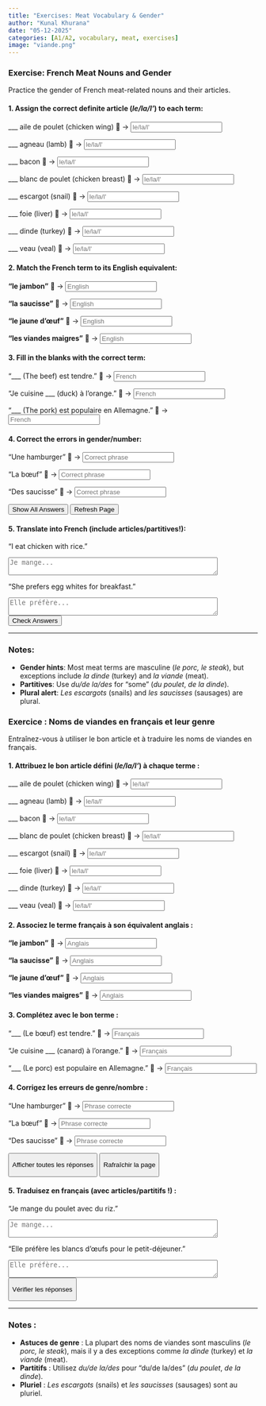 ```yaml
---
title: "Exercises: Meat Vocabulary & Gender"  
author: "Kunal Khurana"  
date: "05-12-2025"  
categories: [A1/A2, vocabulary, meat, exercises]  
image: "viande.png"  
---
```


::: {.content-visible when-profile="english"}
### Exercise: French Meat Nouns and Gender

Practice the gender of French meat-related nouns and their articles.

#### 1. Assign the correct definite article (*le/la/l'*) to each term:

\_\_\_ aile de poulet (chicken wing) 🍗 → <input type="text" placeholder="le/la/l'" oninput="checkAnswer(this, 'l\'')">

\_\_\_ agneau (lamb) 🐑 → <input type="text" placeholder="le/la/l'" oninput="checkAnswer(this, 'l\'')">

\_\_\_ bacon 🥓 → <input type="text" placeholder="le/la/l'" oninput="checkAnswer(this, 'le')">

\_\_\_ blanc de poulet (chicken breast) 🍗 → <input type="text" placeholder="le/la/l'" oninput="checkAnswer(this, 'le')">

\_\_\_ escargot (snail) 🐌 → <input type="text" placeholder="le/la/l'" oninput="checkAnswer(this, 'l\'')">

\_\_\_ foie (liver) 🍖 → <input type="text" placeholder="le/la/l'" oninput="checkAnswer(this, 'le')">

\_\_\_ dinde (turkey) 🦃 → <input type="text" placeholder="le/la/l'" oninput="checkAnswer(this, 'la')">

\_\_\_ veau (veal) 🐄 → <input type="text" placeholder="le/la/l'" oninput="checkAnswer(this, 'le')">

#### 2. Match the French term to its English equivalent:

**"le jambon"** 🍖 → <input type="text" placeholder="English" oninput="checkAnswer(this, 'ham')">

**"la saucisse"** 🌭 → <input type="text" placeholder="English" oninput="checkAnswer(this, 'sausage')">

**"le jaune d’œuf"** 🥚 → <input type="text" placeholder="English" oninput="checkAnswer(this, 'egg yolk')">

**"les viandes maigres"** 🥩 → <input type="text" placeholder="English" oninput="checkAnswer(this, 'lean meats')">

#### 3. Fill in the blanks with the correct term:

"\_\_\_ (The beef) est tendre." 🥩 → <input type="text" placeholder="French" oninput="checkAnswer(this, 'le bœuf')">

"Je cuisine \_\_\_ (duck) à l’orange." 🦆 → <input type="text" placeholder="French" oninput="checkAnswer(this, 'le canard')">

"\_\_\_ (The pork) est populaire en Allemagne." 🐖 → <input type="text" placeholder="French" oninput="checkAnswer(this, 'le porc')">

#### 4. Correct the errors in gender/number:

"Une hamburger" 🍔 → <input type="text" placeholder="Correct phrase" oninput="checkAnswer(this, 'un hamburger')">

"La bœuf" 🥩 → <input type="text" placeholder="Correct phrase" oninput="checkAnswer(this, 'le bœuf')">

"Des saucisse" 🌭 → <input type="text" placeholder="Correct phrase" oninput="checkAnswer(this, 'des saucisses')">

<button onclick="showAnswers()">Show All Answers</button>


<script>  
function showAnswers() {  
    document.querySelectorAll('input[type="text"]').forEach(input => {  
        const correct = input.getAttribute('oninput').match(/'([^']+)'/)[1];  
        input.value = correct;  
        const feedback = input.nextElementSibling;  
        feedback.textContent = "✓ Correct!";  
        feedback.style.color = "green";  
    });  
}  

function refreshPage() {  
    location.reload();  
}  
</script>


<button onclick="refreshPage()">Refresh Page</button>

#### 5. Translate into French (include articles/partitives!):

"I eat chicken with rice."\

```{=html}
<textarea placeholder="Je mange..." rows="2" cols="50" oninput="checkTranslation(this, 'Je mange du poulet avec du riz')"></textarea>
```

"She prefers egg whites for breakfast."\

```{=html}
<textarea placeholder="Elle préfère..." rows="2" cols="50" oninput="checkTranslation(this, 'Elle préfère les blancs d’œufs pour le petit-déjeuner')"></textarea>
```

<button onclick="checkAllAnswers()">Check Answers</button>

```{=html}
<script>  
function checkAnswer(input, correctAnswer) {  
    const feedback = input.nextElementSibling;  
    if (input.value.trim().toLowerCase() === correctAnswer.toLowerCase()) {  
        feedback.textContent = "✓ Correct!";  
        feedback.style.color = "green";  
    } else if (input.value.trim()) {  
        feedback.textContent = "✗ Try again!";  
        feedback.style.color = "red";  
    }  
}  

function checkAllAnswers() {  
    document.querySelectorAll('input[type="text"]').forEach(input => {  
        const correct = input.getAttribute('oninput').match(/'([^']+)'/)[1];  
        checkAnswer(input, correct);  
    });  

    document.querySelectorAll('textarea').forEach(textarea => {  
        const correct = textarea.getAttribute('oninput').match(/'([^']+)'/)[1];  
        checkTranslation(textarea, correct);  
    });  
}  

function checkTranslation(textarea, correctAnswer) {  
    const feedback = textarea.nextElementSibling;  
    if (textarea.value.trim().toLowerCase() === correctAnswer.toLowerCase()) {  
        feedback.textContent = "✓ Correct!";  
        feedback.style.color = "green";  
    } else if (textarea.value.trim()) {  
        feedback.textContent = "✗ Try again!";  
        feedback.style.color = "red";  
    }  
}  
</script>
```

------------------------------------------------------------------------

### Notes:

-   **Gender hints**: Most meat terms are masculine (*le porc, le steak*), but exceptions include *la dinde* (turkey) and *la viande* (meat).\
-   **Partitives**: Use *du/de la/des* for "some" (*du poulet*, *de la dinde*).\
-   **Plural alert**: *Les escargots* (snails) and *les saucisses* (sausages) are plural.
:::

::: {.content-visible when-profile="french"}
### Exercice : Noms de viandes en français et leur genre

Entraînez-vous à utiliser le bon article et à traduire les noms de viandes en français.

#### 1. Attribuez le bon article défini (*le/la/l'*) à chaque terme :

\_\_\_ aile de poulet (chicken wing) 🍗 → <input type="text" placeholder="le/la/l'" oninput="verifierReponse(this, 'l\'')">

\_\_\_ agneau (lamb) 🐑 → <input type="text" placeholder="le/la/l'" oninput="verifierReponse(this, 'l\'')">

\_\_\_ bacon 🥓 → <input type="text" placeholder="le/la/l'" oninput="verifierReponse(this, 'le')">

\_\_\_ blanc de poulet (chicken breast) 🍗 → <input type="text" placeholder="le/la/l'" oninput="verifierReponse(this, 'le')">

\_\_\_ escargot (snail) 🐌 → <input type="text" placeholder="le/la/l'" oninput="verifierReponse(this, 'l\'')">

\_\_\_ foie (liver) 🍖 → <input type="text" placeholder="le/la/l'" oninput="verifierReponse(this, 'le')">

\_\_\_ dinde (turkey) 🦃 → <input type="text" placeholder="le/la/l'" oninput="verifierReponse(this, 'la')">

\_\_\_ veau (veal) 🐄 → <input type="text" placeholder="le/la/l'" oninput="verifierReponse(this, 'le')">

#### 2. Associez le terme français à son équivalent anglais :

**"le jambon"** 🍖 → <input type="text" placeholder="Anglais" oninput="verifierReponse(this, 'ham')">

**"la saucisse"** 🌭 → <input type="text" placeholder="Anglais" oninput="verifierReponse(this, 'sausage')">

**"le jaune d’œuf"** 🥚 → <input type="text" placeholder="Anglais" oninput="verifierReponse(this, 'egg yolk')">

**"les viandes maigres"** 🥩 → <input type="text" placeholder="Anglais" oninput="verifierReponse(this, 'lean meats')">

#### 3. Complétez avec le bon terme :

"\_\_\_ (Le bœuf) est tendre." 🥩 → <input type="text" placeholder="Français" oninput="verifierReponse(this, 'le bœuf')">

"Je cuisine \_\_\_ (canard) à l’orange." 🦆 → <input type="text" placeholder="Français" oninput="verifierReponse(this, 'le canard')">

"\_\_\_ (Le porc) est populaire en Allemagne." 🐖 → <input type="text" placeholder="Français" oninput="verifierReponse(this, 'le porc')">

#### 4. Corrigez les erreurs de genre/nombre :

"Une hamburger" 🍔 → <input type="text" placeholder="Phrase correcte" oninput="verifierReponse(this, 'un hamburger')">

"La bœuf" 🥩 → <input type="text" placeholder="Phrase correcte" oninput="verifierReponse(this, 'le bœuf')">

"Des saucisse" 🌭 → <input type="text" placeholder="Phrase correcte" oninput="verifierReponse(this, 'des saucisses')">

<button onclick="afficherReponses()">

Afficher toutes les réponses

</button>

```{=html}
<script>
function afficherReponses() {
    document.querySelectorAll('input[type="text"]').forEach(input => {
        const correct = input.getAttribute('oninput').match(/'([^']+)'/)[1];
        input.value = correct;
        const feedback = input.nextElementSibling;
        feedback.textContent = "✓ Correct !";
        feedback.style.color = "green";
    });
}

function rafraichirPage() {
    location.reload();
}
</script>
```

<button onclick="rafraichirPage()">

Rafraîchir la page

</button>

#### 5. Traduisez en français (avec articles/partitifs !) :

"Je mange du poulet avec du riz."\

```{=html}
<textarea placeholder="Je mange..." rows="2" cols="50" oninput="verifierTraduction(this, 'Je mange du poulet avec du riz')"></textarea>
```

"Elle préfère les blancs d’œufs pour le petit-déjeuner."\

```{=html}
<textarea placeholder="Elle préfère..." rows="2" cols="50" oninput="verifierTraduction(this, 'Elle préfère les blancs d’œufs pour le petit-déjeuner')"></textarea>
```

<button onclick="verifierToutesReponses()">

Vérifier les réponses

</button>

```{=html}
<script>
function verifierReponse(input, bonneReponse) {
    const feedback = input.nextElementSibling;
    if (input.value.trim().toLowerCase() === bonneReponse.toLowerCase()) {
        feedback.textContent = "✓ Correct !";
        feedback.style.color = "green";
    } else if (input.value.trim()) {
        feedback.textContent = "✗ Essayez encore !";
        feedback.style.color = "red";
    }
}

function verifierToutesReponses() {
    document.querySelectorAll('input[type="text"]').forEach(input => {
        const correct = input.getAttribute('oninput').match(/'([^']+)'/)[1];
        verifierReponse(input, correct);
    });

    document.querySelectorAll('textarea').forEach(textarea => {
        const correct = textarea.getAttribute('oninput').match(/'([^']+)'/)[1];
        verifierTraduction(textarea, correct);
    });
}

function verifierTraduction(textarea, bonneReponse) {
    const feedback = textarea.nextElementSibling;
    if (textarea.value.trim().toLowerCase() === bonneReponse.toLowerCase()) {
        feedback.textContent = "✓ Correct !";
        feedback.style.color = "green";
    } else if (textarea.value.trim()) {
        feedback.textContent = "✗ Essayez encore !";
        feedback.style.color = "red";
    }
}
</script>
```

------------------------------------------------------------------------

### Notes :

-   **Astuces de genre** : La plupart des noms de viandes sont masculins (*le porc, le steak*), mais il y a des exceptions comme *la dinde* (turkey) et *la viande* (meat).\
-   **Partitifs** : Utilisez *du/de la/des* pour "du/de la/des" (*du poulet*, *de la dinde*).\
-   **Pluriel** : *Les escargots* (snails) et *les saucisses* (sausages) sont au pluriel.
:::